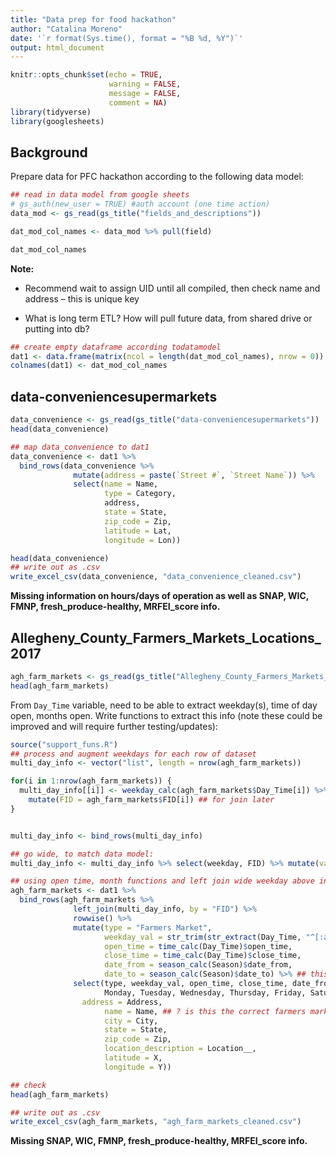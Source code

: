 ```yaml
---
title: "Data prep for food hackathon"
author: "Catalina Moreno"
date: '`r format(Sys.time(), format = "%B %d, %Y")`'
output: html_document
---
```


```r
knitr::opts_chunk$set(echo = TRUE,
                      warning = FALSE, 
                      message = FALSE,
                      comment = NA)
library(tidyverse)
library(googlesheets)
```

## Background

Prepare data for PFC hackathon according to the following data model:


```r
## read in data model from google sheets
# gs_auth(new_user = TRUE) #auth account (one time action)
data_mod <- gs_read(gs_title("fields_and_descriptions"))

dat_mod_col_names <- data_mod %>% pull(field)

dat_mod_col_names
```

**Note:** 

* Recommend wait to assign UID until all compiled, then check name and address -- this is unique key

* What is long term ETL? How will pull future data, from shared drive or putting into db?

```r
## create empty dataframe according todatamodel
dat1 <- data.frame(matrix(ncol = length(dat_mod_col_names), nrow = 0))
colnames(dat1) <- dat_mod_col_names
```

## data-conveniencesupermarkets

```r
data_convenience <- gs_read(gs_title("data-conveniencesupermarkets"))
head(data_convenience)
```

```r
## map data_convenience to dat1
data_convenience <- dat1 %>% 
  bind_rows(data_convenience %>% 
              mutate(address = paste(`Street #`, `Street Name`)) %>% 
              select(name = Name,
                     type = Category,
                     address, 
                     state = State, 
                     zip_code = Zip, 
                     latitude = Lat, 
                     longitude = Lon)) 

head(data_convenience)
## write out as .csv 
write_excel_csv(data_convenience, "data_convenience_cleaned.csv")
```

**Missing information on hours/days of operation as well as SNAP, WIC, FMNP, fresh_produce-healthy, MRFEI_score info.**

## Allegheny_County_Farmers_Markets_Locations_2017

```r
agh_farm_markets <- gs_read(gs_title("Allegheny_County_Farmers_Markets_Locations_2017"))
head(agh_farm_markets)
```

From `Day_Time` variable, need to be able to extract weekday(s), time of day open, months open. Write functions to extract this info (note these could be improved and will require further testing/updates):

```r
source("support_funs.R")
## process and augment weekdays for each row of dataset 
multi_day_info <- vector("list", length = nrow(agh_farm_markets))

for(i in 1:nrow(agh_farm_markets)) {
  multi_day_info[[i]] <- weekday_calc(agh_farm_markets$Day_Time[i]) %>% 
    mutate(FID = agh_farm_markets$FID[i]) ## for join later
}


multi_day_info <- bind_rows(multi_day_info)

## go wide, to match data model:
multi_day_info <- multi_day_info %>% select(weekday, FID) %>% mutate(value = 1) %>% tidyr::spread(key = "weekday", value = "value") %>% replace_na(, 0)

```

```r
## using open time, month functions and left join wide weekday above into one dataframe that fits data model:
agh_farm_markets <- dat1 %>% 
  bind_rows(agh_farm_markets %>% 
              left_join(multi_day_info, by = "FID") %>% 
              rowwise() %>% 
              mutate(type = "Farmers Market",
                     weekday_val = str_trim(str_extract(Day_Time, "^[:alpha:]* ")),
                     open_time = time_calc(Day_Time)$open_time,
                     close_time = time_calc(Day_Time)$close_time,
                     date_from = season_calc(Season)$date_from,
                     date_to = season_calc(Season)$date_to) %>% ## this may not be robust
              select(type, weekday_val, open_time, close_time, date_from, date_to,
                     Monday, Tuesday, Wednesday, Thursday, Friday, Saturday, Sunday,
                address = Address,
                     name = Name, ## ? is this the correct farmers market name??
                     city = City,
                     state = State, 
                     zip_code = Zip, 
                     location_description = Location__,
                     latitude = X, 
                     longitude = Y)) 

## check
head(agh_farm_markets)

## write out as .csv 
write_excel_csv(agh_farm_markets, "agh_farm_markets_cleaned.csv")
```

**Missing SNAP, WIC, FMNP, fresh_produce-healthy, MRFEI_score info.**
